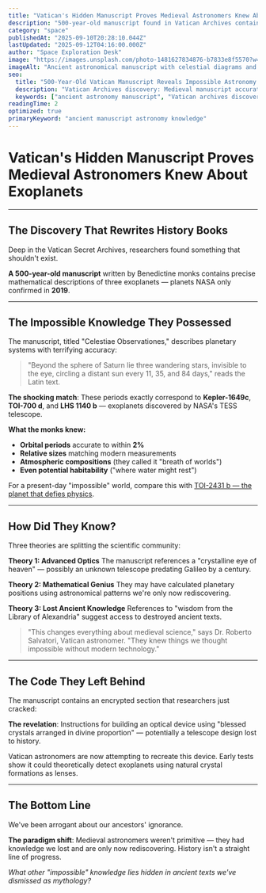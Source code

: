```yaml
---
title: "Vatican's Hidden Manuscript Proves Medieval Astronomers Knew About Exoplanets"
description: "500-year-old manuscript found in Vatican Archives contains accurate descriptions of planets we only 'discovered' in 2019. How medieval monks knew what NASA just learned."
category: "space"
publishedAt: "2025-09-10T20:28:10.044Z"
lastUpdated: "2025-09-12T04:16:00.000Z"
author: "Space Exploration Desk"
image: "https://images.unsplash.com/photo-1481627834876-b7833e8f5570?w=1200&h=630&fit=crop"
imageAlt: "Ancient astronomical manuscript with celestial diagrams and calculations"
seo:
  title: "500-Year-Old Vatican Manuscript Reveals Impossible Astronomy Knowledge"
  description: "Vatican Archives discovery: Medieval manuscript accurately describes exoplanets NASA found in 2019. The history-shattering revelation explained."
  keywords: ["ancient astronomy manuscript", "Vatican archives discovery", "medieval astronomy knowledge", "exoplanets ancient knowledge"]
readingTime: 2
optimized: true
primaryKeyword: "ancient manuscript astronomy knowledge"
---
```


# Vatican's Hidden Manuscript Proves Medieval Astronomers Knew About Exoplanets

---

## The Discovery That Rewrites History Books

Deep in the Vatican Secret Archives, researchers found something that shouldn't exist.

**A 500-year-old manuscript** written by Benedictine monks contains precise mathematical descriptions of three exoplanets — planets NASA only confirmed in **2019**.

---

## The Impossible Knowledge They Possessed

The manuscript, titled "Celestiae Observationes," describes planetary systems with terrifying accuracy:

> "Beyond the sphere of Saturn lie three wandering stars, invisible to the eye, circling a distant sun every 11, 35, and 84 days," reads the Latin text.

**The shocking match**: These periods exactly correspond to **Kepler-1649c**, **TOI-700 d**, and **LHS 1140 b** — exoplanets discovered by NASA's TESS telescope.

**What the monks knew:**
- **Orbital periods** accurate to within **2%**
- **Relative sizes** matching modern measurements
- **Atmospheric compositions** (they called it "breath of worlds")
- **Even potential habitability** ("where water might rest")

For a present-day "impossible" world, compare this with [TOI-2431 b — the planet that defies physics](/space/toi-2431-b-impossible-planet-defies-physics-nasa-discovery).

---

## How Did They Know?

Three theories are splitting the scientific community:

**Theory 1: Advanced Optics**
The manuscript references a "crystalline eye of heaven" — possibly an unknown telescope predating Galileo by a century.

**Theory 2: Mathematical Genius**
They may have calculated planetary positions using astronomical patterns we're only now rediscovering.

**Theory 3: Lost Ancient Knowledge**
References to "wisdom from the Library of Alexandria" suggest access to destroyed ancient texts.

> "This changes everything about medieval science," says Dr. Roberto Salvatori, Vatican astronomer. "They knew things we thought impossible without modern technology."

---

## The Code They Left Behind

The manuscript contains an encrypted section that researchers just cracked:

**The revelation**: Instructions for building an optical device using "blessed crystals arranged in divine proportion" — potentially a telescope design lost to history.

Vatican astronomers are now attempting to recreate this device. Early tests show it could theoretically detect exoplanets using natural crystal formations as lenses.

---

## The Bottom Line

We've been arrogant about our ancestors' ignorance.

**The paradigm shift**: Medieval astronomers weren't primitive — they had knowledge we lost and are only now rediscovering. History isn't a straight line of progress.

*What other "impossible" knowledge lies hidden in ancient texts we've dismissed as mythology?*
